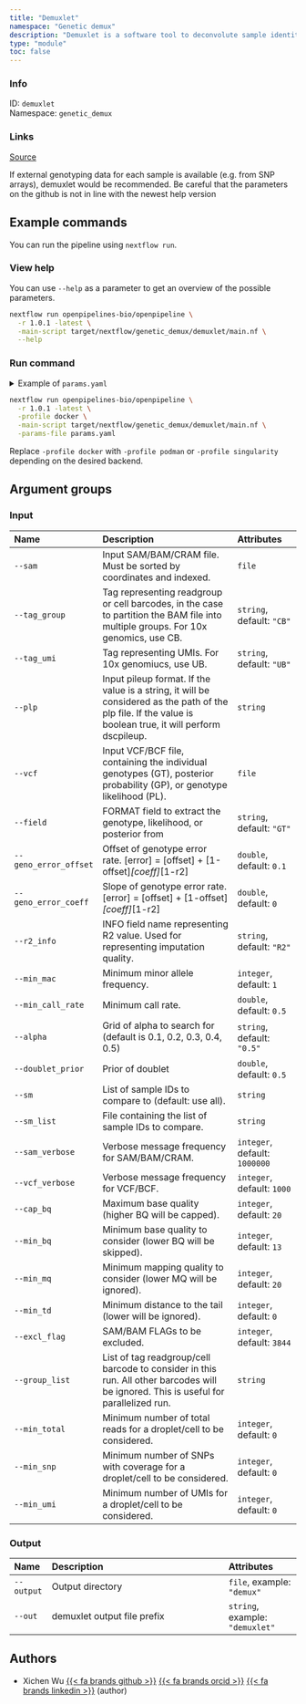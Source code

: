 ```yaml
---
title: "Demuxlet"
namespace: "Genetic demux"
description: "Demuxlet is a software tool to deconvolute sample identity and identify multiplets when multiple samples are pooled by barcoded single cell sequencing."
type: "module"
toc: false
---
```


::: {.column-margin}

### Info

ID: `demuxlet`  
Namespace: `genetic_demux`

### Links
[Source](https://github.com/openpipelines-bio/openpipeline/blob/1.0.1/src/genetic_demux/demuxlet/config.vsh.yaml){.btn-action .btn-sm .btn-info .btn role="button"}

:::

If external genotyping data
for each sample is available (e.g. from SNP arrays), demuxlet would be recommended. Be careful
that the parameters on the github is not in line with the newest help version

## Example commands

You can run the pipeline using `nextflow run`.

### View help

You can use `--help` as a parameter to get an overview of the possible parameters.

```bash
nextflow run openpipelines-bio/openpipeline \
  -r 1.0.1 -latest \
  -main-script target/nextflow/genetic_demux/demuxlet/main.nf \
  --help
```

### Run command

<details>
<summary>Example of `params.yaml`</summary>
```yaml
# Input
# sam: "path/to/file"
tag_group: "CB"
tag_umi: "UB"
# plp: "foo"
# vcf: "path/to/file"
field: "GT"
geno_error_offset: 0.1
geno_error_coeff: 0.0
r2_info: "R2"
min_mac: 1
min_call_rate: 0.5
alpha: "0.5"
doublet_prior: 0.5
# sm: "foo"
# sm_list: "foo"
sam_verbose: 1000000
vcf_verbose: 1000
cap_bq: 20
min_bq: 13
min_mq: 20
min_td: 0
excl_flag: 3844
# group_list: "foo"
min_total: 0
min_snp: 0
min_umi: 0

# Output
# output: "$id.$key.output.output"
# out: "demuxlet"

# Nextflow input-output arguments
publish_dir: # please fill in - example: "output/"
# param_list: "my_params.yaml"
```
</details>

```bash
nextflow run openpipelines-bio/openpipeline \
  -r 1.0.1 -latest \
  -profile docker \
  -main-script target/nextflow/genetic_demux/demuxlet/main.nf \
  -params-file params.yaml
```

:::{.callout-note}
Replace `-profile docker` with `-profile podman` or `-profile singularity` depending on the desired backend.
:::

## Argument groups

### Input

|Name                  |Description                                                                                                                                                |Attributes                    |
|:----------|:--------------------------------------------------|:--------------------|
|`--sam`               |Input SAM/BAM/CRAM file. Must be sorted by coordinates and indexed.                                                                                        |`file`                        |
|`--tag_group`         |Tag representing readgroup or cell barcodes, in the case to partition the BAM file into multiple groups. For 10x genomics, use CB.                         |`string`, default: `"CB"`     |
|`--tag_umi`           |Tag representing UMIs. For 10x genomiucs, use UB.                                                                                                          |`string`, default: `"UB"`     |
|`--plp`               |Input pileup format. If the value is a string, it will be considered as the path of the plp file. If the value is boolean true, it will perform dscpileup. |`string`                      |
|`--vcf`               |Input VCF/BCF file, containing the individual genotypes (GT), posterior probability (GP), or genotype likelihood (PL).                                     |`file`                        |
|`--field`             |FORMAT field to extract the genotype, likelihood, or posterior from                                                                                        |`string`, default: `"GT"`     |
|`--geno_error_offset` |Offset of genotype error rate. [error] = [offset] + [1-offset]*[coeff]*[1-r2]                                                                              |`double`, default: `0.1`      |
|`--geno_error_coeff`  |Slope of genotype error rate. [error] = [offset] + [1-offset]*[coeff]*[1-r2]                                                                               |`double`, default: `0`        |
|`--r2_info`           |INFO field name representing R2 value. Used for representing imputation quality.                                                                           |`string`, default: `"R2"`     |
|`--min_mac`           |Minimum minor allele frequency.                                                                                                                            |`integer`, default: `1`       |
|`--min_call_rate`     |Minimum call rate.                                                                                                                                         |`double`, default: `0.5`      |
|`--alpha`             |Grid of alpha to search for (default is 0.1, 0.2, 0.3, 0.4, 0.5)                                                                                           |`string`, default: `"0.5"`    |
|`--doublet_prior`     |Prior of doublet                                                                                                                                           |`double`, default: `0.5`      |
|`--sm`                |List of sample IDs to compare to (default: use all).                                                                                                       |`string`                      |
|`--sm_list`           |File containing the list of sample IDs to compare.                                                                                                         |`string`                      |
|`--sam_verbose`       |Verbose message frequency for SAM/BAM/CRAM.                                                                                                                |`integer`, default: `1000000` |
|`--vcf_verbose`       |Verbose message frequency for VCF/BCF.                                                                                                                     |`integer`, default: `1000`    |
|`--cap_bq`            |Maximum base quality (higher BQ will be capped).                                                                                                           |`integer`, default: `20`      |
|`--min_bq`            |Minimum base quality to consider (lower BQ will be skipped).                                                                                               |`integer`, default: `13`      |
|`--min_mq`            |Minimum mapping quality to consider (lower MQ will be ignored).                                                                                            |`integer`, default: `20`      |
|`--min_td`            |Minimum distance to the tail (lower will be ignored).                                                                                                      |`integer`, default: `0`       |
|`--excl_flag`         |SAM/BAM FLAGs to be excluded.                                                                                                                              |`integer`, default: `3844`    |
|`--group_list`        |List of tag readgroup/cell barcode to consider in this run. All other barcodes will be ignored. This is useful for parallelized run.                       |`string`                      |
|`--min_total`         |Minimum number of total reads for a droplet/cell to be considered.                                                                                         |`integer`, default: `0`       |
|`--min_snp`           |Minimum number of SNPs with coverage for a droplet/cell to be considered.                                                                                  |`integer`, default: `0`       |
|`--min_umi`           |Minimum number of UMIs for a droplet/cell to be considered.                                                                                                |`integer`, default: `0`       |


### Output

|Name       |Description                 |Attributes                      |
|:----------|:--------------------------------------------------|:--------------------|
|`--output` |Output directory            |`file`, example: `"demux"`      |
|`--out`    |demuxlet output file prefix |`string`, example: `"demuxlet"` |

## Authors


  * Xichen Wu [{{< fa brands github >}}](https://github.com/wxicu) [{{< fa brands orcid >}}](https://orcid.org/0009-0008-2168-4508) [{{< fa brands linkedin >}}](https://linkedin.com/in/xichen-wu) (author)
